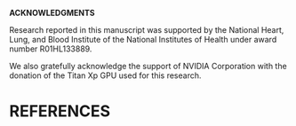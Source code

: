

\clearpage

__ACKNOWLEDGMENTS__

Research reported in this manuscript was supported by the National Heart, Lung, and Blood Institute
of the National Institutes of Health under award number R01HL133889.

We also gratefully acknowledge the support of NVIDIA Corporation with the donation of the Titan 
Xp GPU used for this research.

\clearpage

# REFERENCES
